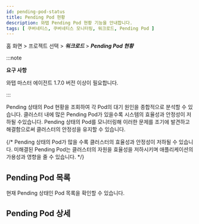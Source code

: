 ```yaml
---
id: pending-pod-status
title: Pending Pod 현황
description: 와탭 Pending Pod 현황 기능을 안내합니다.
tags: [ 쿠버네티스, 쿠버네티스 모니터링, 워크로드, Pending Pod ]
---
```


홈 화면 &gt; 프로젝트 선택 &gt; ***워크로드*** &gt; ***Pending Pod 현황***

:::note 

**요구 사항**

와탭 마스터 에이전트 1.7.0 버전 이상이 필요합니다. 

:::

Pending 상태의 Pod 현황을 조회하여 각 Pod의 대기 원인을 종합적으로 분석할 수 있습니다. 클러스터 내에 많은 Pending Pod가 있을수록 시스템의 효율성과 안정성이 저하될 수있습니다. Pending 상태의 Pod를 모니터링해 이러한 문제를 조기에 발견하고 해결함으로써 클러스터의 안정성을 유지할 수 있습니다. 

{/* Pending 상태의 Pod가 많을 수록 클러스터의 효율성과 안정성이 저하될 수 있습니다. 미해결된 Pending Pod는 클러스터의 자원을 효율성을 저하시키며 애플리케이션의 가용성과 영향을 줄 수 있습니다.  */}

## Pending Pod 목록 

현재 Pending 상태인 Pod 목록을 확인할 수 있습니다. 

## Pending Pod 상세 

